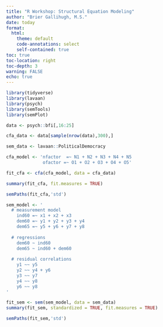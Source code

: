```yaml
---
title: "R Workshop: Structural Equation Modeling"
author: "Brier Gallihugh, M.S."
date: today
format:
  html:
    theme: default
    code-annotations: select
    self-contained: true
toc: true
toc-location: right
toc-depth: 3
warning: FALSE
echo: true
---
```


```r
library(tidyverse)
library(lavaan)
library(psych)
library(semTools)
library(semPlot)

data <- psych::bfi[,16:25]

cfa_data <- data[sample(nrow(data),300),]

sem_data <- lavaan::PoliticalDemocracy
```

```r
cfa_model <- 'nfactor  =~ N1 + N2 + N3 + N4 + N5
              ofactor =~ O1 + O2 + O3 + O4 + O5'

fit_cfa <- cfa(cfa_model, data = cfa_data)

summary(fit_cfa, fit.measures = TRUE)

semPaths(fit_cfa,'std')
```


```r
sem_model <- '
  # measurement model
    ind60 =~ x1 + x2 + x3
    dem60 =~ y1 + y2 + y3 + y4
    dem65 =~ y5 + y6 + y7 + y8
    
  # regressions
    dem60 ~ ind60
    dem65 ~ ind60 + dem60
    
  # residual correlations
    y1 ~~ y5
    y2 ~~ y4 + y6
    y3 ~~ y7
    y4 ~~ y8
    y6 ~~ y8
'

fit_sem <- sem(sem_model, data = sem_data)
summary(fit_sem, standardized = TRUE, fit.measures = TRUE)

semPaths(fit_sem,'std')
```

